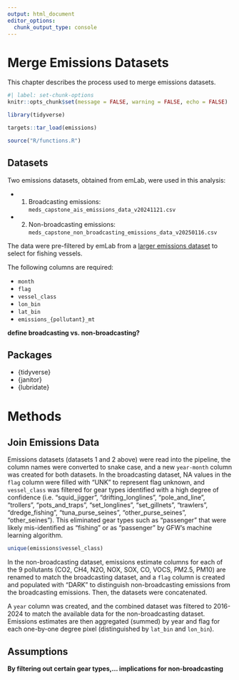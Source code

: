 ```yaml
---
output: html_document
editor_options: 
  chunk_output_type: console
---
```


# Merge Emissions Datasets

This chapter describes the process used to merge emissions datasets.

```r
#| label: set-chunk-options
knitr::opts_chunk$set(message = FALSE, warning = FALSE, echo = FALSE)

library(tidyverse)

targets::tar_load(emissions)

source("R/functions.R")
```

## Datasets

Two emissions datasets, obtained from emLab, were used in this analysis:

- 1. Broadcasting emissions: `meds_capstone_ais_emissions_data_v20241121.csv`

- 2. Non-broadcasting emissions: `meds_capstone_non_broadcasting_emissions_data_v20250116.csv`

The data were pre-filtered by emLab from a [larger emissions dataset](https://emlab-ucsb.github.io/ocean-ghg/) to select for fishing vessels. 

The following columns are required:

- `month`
- `flag`
- `vessel_class`
- `lon_bin`
- `lat_bin`
- `emissions_{pollutant}_mt`

**define broadcasting vs. non-broadcasting?**

## Packages

- {tidyverse}
- {janitor}
- {lubridate}

# Methods 

## Join Emissions Data

Emissions datasets (datasets 1 and 2 above) were read into the pipeline, the column names were converted to snake case, and a new `year-month` column was created for both datasets. In the broadcasting dataset, NA values in the `flag` column were filled with “UNK” to represent flag unknown, and `vessel_class` was filtered for gear types identified with a high degree of confidence (i.e. "squid_jigger", "drifting_longlines", "pole_and_line", "trollers", "pots_and_traps", "set_longlines", "set_gillnets", "trawlers", "dredge_fishing", "tuna_purse_seines", "other_purse_seines", "other_seines"). This eliminated gear types such as "passenger" that were likely mis-identified as "fishing" or as "passenger" by GFW's machine learning algorithm. 

```r
unique(emissions$vessel_class)
```

In the non-broadcasting dataset, emissions estimate columns for each of the 9 pollutants (CO2, CH4, N2O, NOX, SOX, CO, VOCS, PM2.5, PM10) are renamed to match the broadcasting dataset, and a `flag` column is created and populated with “DARK” to distinguish non-broadcasting emissions from the broadcasting emissions. Then, the datasets were concatenated. 

A `year` column was created, and the combined dataset was filtered to 2016-2024 to match the available data for the non-broadcasting dataset. Emissions estimates are then aggregated (summed) by year and flag for each one-by-one degree pixel (distinguished by `lat_bin` and `lon_bin`). 

## Assumptions

**By filtering out certain gear types,... implications for non-broadcasting**
